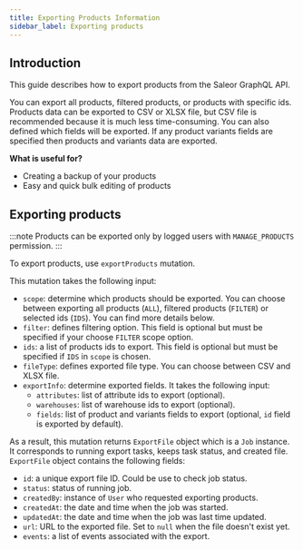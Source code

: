 ```yaml
---
title: Exporting Products Information
sidebar_label: Exporting products
---
```


## Introduction
This guide describes how to export products from the Saleor GraphQL API.

You can export all products, filtered products, or products with specific ids. 
Products data can be exported to CSV or XLSX file, but CSV file is recommended because
it is much less time-consuming. You can also defined which fields will be exported.
If any product variants fields are specified then products and variants data are exported.

**What is useful for?**
- Creating a backup of your products
- Easy and quick bulk editing of products

## Exporting products
:::note
Products can be exported only by logged users with `MANAGE_PRODUCTS` permission.
:::

To export products, use `exportProducts` mutation.

This mutation takes the following input:
- `scope`: determine which products should be exported. You can choose between exporting
all products (`ALL`), filtered products (`FILTER`) or selected ids (`IDS`).
You can find more details below.
- `filter`: defines filtering option. This field is optional but must be specified if your
choose `FILTER` scope option.
- `ids`: a list of products ids to export. This field is optional but must be specified
if `IDS` in `scope` is chosen.
- `fileType`: defines exported file type. You can choose between CSV and XLSX file.
- `exportInfo`: determine exported fields. It takes the following input:
    - `attributes`: list of attribute ids to export (optional).
    - `warehouses`: list of warehouse ids to export (optional).
    - `fields`: list of product and variants fields to export
    (optional, `id` field is exported by default).

As a result, this mutation returns `ExportFile` object which is a `Job` instance.
It corresponds to running export tasks, keeps task status, and created file.
`ExportFile` object contains the following fields:
- `id`: a unique export file ID. Could be use to check job status.
- `status`: status of running job.
- `createdBy`: instance of `User` who requested exporting products.
- `createdAt`: the date and time when the job was started.
- `updatedAt`: the date and time when the job was last time updated.
- `url`: URL to the exported file. Set to `null` when the file doesn't exist yet.
- `events`: a list of events associated with the export.
